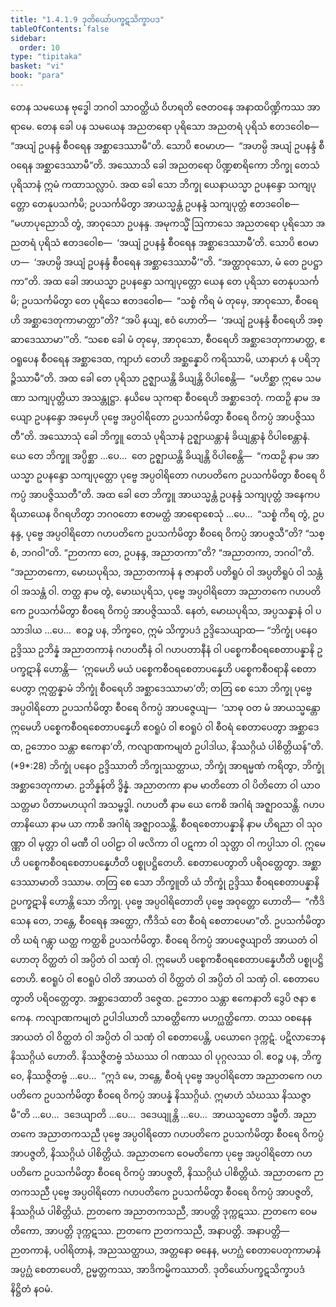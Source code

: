 ```yaml
---
title: "1.4.1.9 ဒုတိယော်ပက္ခဋသိက္ခာပဒ"
tableOfContents: false
sidebar:
  order: 10
type: "tipitaka"
basket: "vi"
book: "para"
---
```



<DynamicBreadcrumb />

<Division number="532" book="para">

<Paragraph number="2041" book="para">
တေန သမယေန ဗုဒ္ဓေါ ဘဂဝါ သာဝတ္ထိယံ ဝိဟရတိ ဇေတဝနေ အနာထပိဏ္ဍိကဿ အာရာမေ. တေန ခေါ ပန သမယေန အညတရော ပုရိသော အညတရံ ပုရိသံ ဧတဒဝေါစ—  “အယျံ ဥပနန္ဒံ စီဝရေန အစ္ဆာဒေဿာမီ”တိ. သောပိ ဧဝမာဟ—  “အဟမ္ပိ အယျံ ဥပနန္ဒံ စီဝရေန အစ္ဆာဒေဿာမီ”တိ. အဿောသိ ခေါ အညတရော ပိဏ္ဍစာရိကော ဘိက္ခု တေသံ ပုရိသာနံ ဣမံ ကထာသလ္လာပံ. အထ ခေါ သော ဘိက္ခု ယေနာယသ္မာ ဥပနန္ဒော သကျပုတ္တော တေနုပသင်္ကမိ; ဥပသင်္ကမိတွာ အာယသ္မန္တံ ဥပနန္ဒံ သကျပုတ္တံ ဧတဒဝေါစ—  “မဟာပုညောသိ တွံ, အာဝုသော ဥပနန္ဒ. အမုကသ္မိံ ဩကာသေ အညတရော ပုရိသော အညတရံ ပုရိသံ ဧတဒဝေါစ—  ‘အယျံ ဥပနန္ဒံ စီဝရေန အစ္ဆာဒေဿာမီ’တိ. သောပိ ဧဝမာဟ—  ‘အဟမ္ပိ အယျံ ဥပနန္ဒံ စီဝရေန အစ္ဆာဒေဿာမီ’”တိ. “အတ္ထာဝုသော, မံ တေ ဥပဋ္ဌာကာ”တိ.
</Paragraph>

<Paragraph number="2042" book="para">
အထ ခေါ အာယသ္မာ ဥပနန္ဒော သကျပုတ္တော ယေန တေ ပုရိသာ တေနုပသင်္ကမိ; ဥပသင်္ကမိတွာ တေ ပုရိသေ ဧတဒဝေါစ—  “သစ္စံ ကိရ မံ တုမှေ, အာဝုသော, စီဝရေဟိ အစ္ဆာဒေတုကာမာတ္ထာ”တိ? “အပိ နယျ, ဧဝံ ဟောတိ—  ‘အယျံ ဥပနန္ဒံ စီဝရေဟိ အစ္ဆာဒေဿာမာ’”တိ. “သစေ ခေါ မံ တုမှေ, အာဝုသော, စီဝရေဟိ အစ္ဆာဒေတုကာမာတ္ထ, ဧဝရူပေန စီဝရေန အစ္ဆာဒေထ, ကျာဟံ တေဟိ အစ္ဆန္နောပိ ကရိဿာမိ, ယာနာဟံ န ပရိဘုဉ္ဇိဿာမီ”တိ. အထ ခေါ တေ ပုရိသာ ဥဇ္ဈာယန္တိ ခိယျန္တိ ဝိပါစေန္တိ—  “မဟိစ္ဆာ ဣမေ သမဏာ သကျပုတ္တိယာ အသန္တုဋ္ဌာ. နယိမေ သုကရာ စီဝရေဟိ အစ္ဆာဒေတုံ. ကထဉှိ နာမ အယျော ဥပနန္ဒော အမှေဟိ ပုဗ္ဗေ အပ္ပဝါရိတော ဥပသင်္ကမိတွာ စီဝရေ ဝိကပ္ပံ အာပဇ္ဇိဿတီ”တိ.
</Paragraph>

<Paragraph number="2043" book="para">
အဿောသုံ ခေါ ဘိက္ခူ တေသံ ပုရိသာနံ ဥဇ္ဈာယန္တာနံ ခိယျန္တာနံ ဝိပါစေန္တာနံ. ယေ တေ ဘိက္ခူ အပ္ပိစ္ဆာ …ပေ…  တေ ဥဇ္ဈာယန္တိ ခိယျန္တိ ဝိပါစေန္တိ—  “ကထဉှိ နာမ အာယသ္မာ ဥပနန္ဒော သကျပုတ္တော ပုဗ္ဗေ အပ္ပဝါရိတော ဂဟပတိကေ ဥပသင်္ကမိတွာ စီဝရေ ဝိကပ္ပံ အာပဇ္ဇိဿတီ”တိ.
</Paragraph>

<Paragraph number="2044" book="para">
အထ ခေါ တေ ဘိက္ခူ အာယသ္မန္တံ ဥပနန္ဒံ သကျပုတ္တံ အနေကပရိယာယေန ဝိဂရဟိတွာ ဘဂဝတော ဧတမတ္ထံ အာရောစေသုံ …ပေ…  “သစ္စံ ကိရ တွံ, ဥပနန္ဒ, ပုဗ္ဗေ အပ္ပဝါရိတော ဂဟပတိကေ ဥပသင်္ကမိတွာ စီဝရေ ဝိကပ္ပံ အာပဇ္ဇသီ”တိ? “သစ္စံ, ဘဂဝါ”တိ. “ဉာတကာ တေ, ဥပနန္ဒ, အညာတကာ”တိ? “အညာတကာ, ဘဂဝါ”တိ. “အညာတကော, မောဃပုရိသ, အညာတကာနံ န ဇာနာတိ ပတိရူပံ ဝါ အပ္ပတိရူပံ ဝါ သန္တံ ဝါ အသန္တံ ဝါ. တတ္ထ နာမ တွံ, မောဃပုရိသ, ပုဗ္ဗေ အပ္ပဝါရိတော အညာတကေ ဂဟပတိကေ ဥပသင်္ကမိတွာ စီဝရေ ဝိကပ္ပံ အာပဇ္ဇိဿသိ. နေတံ, မောဃပုရိသ, အပ္ပသန္နာနံ ဝါ ပသာဒါယ …ပေ…  ဧဝဉ္စ ပန, ဘိက္ခဝေ, ဣမံ သိက္ခာပဒံ ဥဒ္ဒိသေယျာထ—
</Paragraph>

</Division>
<Division number="533" book="para">

<Paragraph number="2045" book="para">
<Emphasis>“ဘိက္ခုံ ပနေဝ ဥဒ္ဒိဿ ဥဘိန္နံ အညာတကာနံ ဂဟပတီနံ ဝါ ဂဟပတာနီနံ ဝါ ပစ္စေကစီဝရစေတာပန္နာနိ ဥပက္ခဋာနိ ဟောန္တိ—  ‘ဣမေဟိ မယံ ပစ္စေကစီဝရစေတာပန္နေဟိ ပစ္စေကစီဝရာနိ စေတာပေတွာ ဣတ္ထန္နာမံ ဘိက္ခုံ စီဝရေဟိ အစ္ဆာဒေဿာမာ’တိ; တတြ စေ သော ဘိက္ခု ပုဗ္ဗေ အပ္ပဝါရိတော ဥပသင်္ကမိတွာ စီဝရေ ဝိကပ္ပံ အာပဇ္ဇေယျ—  ‘သာဓု ဝတ မံ အာယသ္မန္တော ဣမေဟိ ပစ္စေကစီဝရစေတာပန္နေဟိ ဧဝရူပံ ဝါ ဧဝရူပံ ဝါ စီဝရံ စေတာပေတွာ အစ္ဆာဒေထ, ဥဘောဝ သန္တာ ဧကေနာ’တိ, ကလျာဏကမျတံ ဥပါဒါယ, နိဿဂ္ဂိယံ ပါစိတ္တိယန်”</Emphasis>တိ. (*9*:<Emphasis>28</Emphasis>)
</Paragraph>

</Division>
<Division number="534" book="para">

<Paragraph number="2046" book="para">
<Emphasis>ဘိက္ခုံ ပနေဝ ဥဒ္ဒိဿာ</Emphasis>တိ ဘိက္ခုဿတ္ထာယ, ဘိက္ခုံ အာရမ္မဏံ ကရိတွာ, ဘိက္ခုံ အစ္ဆာဒေတုကာမာ.
</Paragraph>

<Paragraph number="2047" book="para">
<Emphasis>ဥဘိန္နန်</Emphasis>တိ ဒွိန္နံ.
</Paragraph>

<Paragraph number="2048" book="para">
<Emphasis>အညာတကာ</Emphasis> နာမ မာတိတော ဝါ ပိတိတော ဝါ ယာဝ သတ္တမာ ပိတာမဟယုဂါ အသမ္ဗဒ္ဓါ.
</Paragraph>

<Paragraph number="2049" book="para">
<Emphasis>ဂဟပတီ</Emphasis> နာမ ယေ ကေစိ အဂါရံ အဇ္ဈာဝသန္တိ.
</Paragraph>

<Paragraph number="2050" book="para">
<Emphasis>ဂဟပတာနိယော</Emphasis> နာမ ယာ ကာစိ အဂါရံ အဇ္ဈာဝသန္တိ.
</Paragraph>

<Paragraph number="2051" book="para">
<Emphasis>စီဝရစေတာပန္နာနိ</Emphasis> နာမ ဟိရညာ ဝါ သုဝဏ္ဏာ ဝါ မုတ္တာ ဝါ မဏီ ဝါ ပဝါဠာ ဝါ ဖလိကာ ဝါ ပဋကာ ဝါ သုတ္တာ ဝါ ကပ္ပါသာ ဝါ.
</Paragraph>

<Paragraph number="2052" book="para">
<Emphasis>ဣမေဟိ ပစ္စေကစီဝရစေတာပန္နေဟီ</Emphasis>တိ ပစ္စုပဋ္ဌိတေဟိ.
</Paragraph>

<Paragraph number="2053" book="para">
<Emphasis>စေတာပေတွာ</Emphasis>တိ ပရိဝတ္တေတွာ.
</Paragraph>

<Paragraph number="2054" book="para">
<Emphasis>အစ္ဆာဒေဿာမာ</Emphasis>တိ ဒဿာမ.
</Paragraph>

<Paragraph number="2055" book="para">
<Emphasis>တတြ စေ သော ဘိက္ခူ</Emphasis>တိ ယံ ဘိက္ခုံ ဥဒ္ဒိဿ စီဝရစေတာပန္နာနိ ဥပက္ခဋာနိ ဟောန္တိ သော ဘိက္ခု.
</Paragraph>

<Paragraph number="2056" book="para">
<Emphasis>ပုဗ္ဗေ အပ္ပဝါရိတော</Emphasis>တိ ပုဗ္ဗေ အဝုတ္တော ဟောတိ—  “ကီဒိသေန တေ, ဘန္တေ, စီဝရေန အတ္ထော, ကီဒိသံ တေ စီဝရံ စေတာပေမာ”တိ.
</Paragraph>

<Paragraph number="2057" book="para">
<Emphasis>ဥပသင်္ကမိတွာ</Emphasis>တိ ဃရံ ဂန္တွာ ယတ္ထ ကတ္ထစိ ဥပသင်္ကမိတွာ.
</Paragraph>

<Paragraph number="2058" book="para">
<Emphasis>စီဝရေ ဝိကပ္ပံ အာပဇ္ဇေယျာ</Emphasis>တိ အာယတံ ဝါ ဟောတု ဝိတ္ထတံ ဝါ အပ္ပိတံ ဝါ သဏှံ ဝါ.
</Paragraph>

<Paragraph number="2059" book="para">
<Emphasis>ဣမေဟိ ပစ္စေကစီဝရစေတာပန္နေဟီ</Emphasis>တိ ပစ္စုပဋ္ဌိတေဟိ.
</Paragraph>

<Paragraph number="2060" book="para">
<Emphasis>ဧဝရူပံ ဝါ ဧဝရူပံ ဝါ</Emphasis>တိ အာယတံ ဝါ ဝိတ္ထတံ ဝါ အပ္ပိတံ ဝါ သဏှံ ဝါ.
</Paragraph>

<Paragraph number="2061" book="para">
<Emphasis>စေတာပေတွာ</Emphasis>တိ ပရိဝတ္တေတွာ.
</Paragraph>

<Paragraph number="2062" book="para">
<Emphasis>အစ္ဆာဒေထာ</Emphasis>တိ ဒဇ္ဇေထ.
</Paragraph>

<Paragraph number="2063" book="para">
<Emphasis>ဥဘောဝ သန္တာ ဧကေနာ</Emphasis>တိ ဒွေပိ ဇနာ ဧကေန.
</Paragraph>

<Paragraph number="2064" book="para">
<Emphasis>ကလျာဏကမျတံ ဥပါဒါယာ</Emphasis>တိ သာဓတ္ထိကော မဟဂ္ဃတ္ထိကော.
</Paragraph>

<Paragraph number="2065" book="para">
တဿ ဝစနေန အာယတံ ဝါ ဝိတ္ထတံ ဝါ အပ္ပိတံ ဝါ သဏှံ ဝါ စေတာပေန္တိ, ပယောဂေ ဒုက္ကဋံ. ပဋိလာဘေန နိဿဂ္ဂိယံ ဟောတိ. နိဿဇ္ဇိတဗ္ဗံ သံဃဿ ဝါ ဂဏဿ ဝါ ပုဂ္ဂလဿ ဝါ. ဧဝဉ္စ ပန, ဘိက္ခဝေ, နိဿဇ္ဇိတဗ္ဗံ …ပေ…  “ဣဒံ မေ, ဘန္တေ, စီဝရံ ပုဗ္ဗေ အပ္ပဝါရိတော အညာတကေ ဂဟပတိကေ ဥပသင်္ကမိတွာ စီဝရေ ဝိကပ္ပံ အာပန္နံ နိဿဂ္ဂိယံ. ဣမာဟံ သံဃဿ နိဿဇ္ဇာမီ”တိ …ပေ…  ဒဒေယျာတိ …ပေ…  ဒဒေယျုန္တိ …ပေ…  အာယသ္မတော ဒမ္မီတိ.
</Paragraph>

</Division>
<Division number="535" book="para">

<Paragraph number="2066" book="para">
အညာတကေ အညာတကသညီ ပုဗ္ဗေ အပ္ပဝါရိတော ဂဟပတိကေ ဥပသင်္ကမိတွာ စီဝရေ ဝိကပ္ပံ အာပဇ္ဇတိ, နိဿဂ္ဂိယံ ပါစိတ္တိယံ. အညာတကေ ဝေမတိကော ပုဗ္ဗေ အပ္ပဝါရိတော ဂဟပတိကေ ဥပသင်္ကမိတွာ စီဝရေ ဝိကပ္ပံ အာပဇ္ဇတိ, နိဿဂ္ဂိယံ ပါစိတ္တိယံ. အညာတကေ ဉာတကသညီ ပုဗ္ဗေ အပ္ပဝါရိတော ဂဟပတိကေ ဥပသင်္ကမိတွာ စီဝရေ ဝိကပ္ပံ အာပဇ္ဇတိ, နိဿဂ္ဂိယံ ပါစိတ္တိယံ.
</Paragraph>

<Paragraph number="2067" book="para">
ဉာတကေ အညာတကသညီ, အာပတ္တိ ဒုက္ကဋဿ. ဉာတကေ ဝေမတိကော, အာပတ္တိ ဒုက္ကဋဿ. ဉာတကေ ဉာတကသညီ, အနာပတ္တိ.
</Paragraph>

</Division>
<Division number="536" book="para">

<Paragraph number="2068" book="para">
အနာပတ္တိ—  ဉာတကာနံ, ပဝါရိတာနံ, အညဿတ္ထာယ, အတ္တနော ဓနေန, မဟဂ္ဃံ စေတာပေတုကာမာနံ အပ္ပဂ္ဃံ စေတာပေတိ, ဥမ္မတ္တကဿ, အာဒိကမ္မိကဿာတိ.

</Paragraph>
</Division>

<Paragraph number="2069" type="center" book="para">
ဒုတိယော်ပက္ခဋသိက္ခာပဒံ နိဋ္ဌိတံ နဝမံ.
</Paragraph>